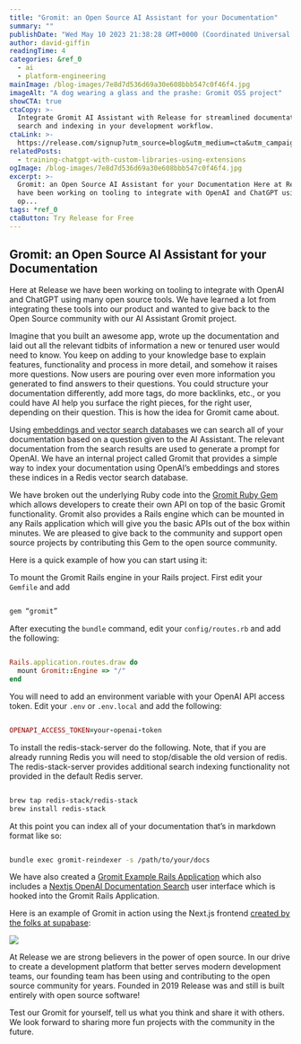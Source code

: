```yaml
---
title: "Gromit: an Open Source AI Assistant for your Documentation"
summary: ""
publishDate: "Wed May 10 2023 21:38:28 GMT+0000 (Coordinated Universal Time)"
author: david-giffin
readingTime: 4
categories: &ref_0
  - ai
  - platform-engineering
mainImage: /blog-images/7e8d7d536d69a30e608bbb547c0f46f4.jpg
imageAlt: "A dog wearing a glass and the prashe: Gromit OSS project"
showCTA: true
ctaCopy: >-
  Integrate Gromit AI Assistant with Release for streamlined documentation
  search and indexing in your development workflow.
ctaLink: >-
  https://release.com/signup?utm_source=blog&utm_medium=cta&utm_campaign=blog-cta&utm_content=gromit-an-open-source-ai-assistant-for-your-documentation
relatedPosts:
  - training-chatgpt-with-custom-libraries-using-extensions
ogImage: /blog-images/7e8d7d536d69a30e608bbb547c0f46f4.jpg
excerpt: >-
  Gromit: an Open Source AI Assistant for your Documentation Here at Release we
  have been working on tooling to integrate with OpenAI and ChatGPT using many
  op...
tags: *ref_0
ctaButton: Try Release for Free
---
```


## Gromit: an Open Source AI Assistant for your Documentation

Here at Release we have been working on tooling to integrate with OpenAI and ChatGPT using many open source tools. We have learned a lot from integrating these tools into our product and wanted to give back to the Open Source community with our AI Assistant Gromit project. 

Imagine that you built an awesome app, wrote up the documentation and laid out all the relevant tidbits of information a new or tenured user would need to know. You keep on adding to your knowledge base to explain features, functionality and process in more detail, and somehow it raises more questions. Now users are pouring over even more information you generated to find answers to their questions. You could structure your documentation differently, add more tags, do more backlinks, etc., or you could have AI help you surface the right pieces, for the right user, depending on their question. This is how the idea for Gromit came about. 

Using [embeddings and vector search databases](https://release.com/blog/training-chatgpt-with-custom-libraries-using-extensions) we can search all of your documentation based on a question given to the AI Assistant. The relevant documentation from the search results are used to generate a prompt for OpenAI. We have an internal project called Gromit that provides a simple way to index your documentation using OpenAI’s embeddings and stores these indices in a Redis vector search database. 

We have broken out the underlying Ruby code into the [Gromit Ruby Gem](https://rubygems.org/gems/gromit) which allows developers to create their own API on top of the basic Gromit functionality. Gromit also provides a Rails engine which can be mounted in any Rails application which will give you the basic APIs out of the box within minutes. We are pleased to give back to the community and support open source projects by contributing this Gem to the open source community. 

Here is a quick example of how you can start using it:

To mount the Gromit Rails engine in your Rails project. First edit your <code inline>Gemfile</code> and add

```ruby

gem “gromit”

```

After executing the <code inline>bundle</code> command, edit your <code inline>config/routes.rb</code> and add the following:

```ruby

Rails.application.routes.draw do
  mount Gromit::Engine => "/"
end

```

You will need to add an environment variable with your OpenAI API access token. Edit your <code inline>.env</code> or <code inline>.env.local</code> and add the following:

```ruby

OPENAPI_ACCESS_TOKEN=your-openai-token

```

To install the redis-stack-server do the following. Note, that if you are already running Redis you will need to stop/disable the old version of redis. The redis-stack-server provides additional search indexing functionality not provided in the default Redis server.

```bash

brew tap redis-stack/redis-stack
brew install redis-stack

```

At this point you can index all of your documentation that’s in markdown format like so:

```bash

bundle exec gromit-reindexer -s /path/to/your/docs

```

We have also created a [Gromit Example Rails Application](https://github.com/releasehub-com/gromit-example) which also includes a [Nextjs OpenAI Documentation Search](https://github.com/supabase-community/nextjs-openai-doc-search) user interface which is hooked into the Gromit Rails Application. 

Here is an example of Gromit in action using the Next.js frontend [created by the folks at supabase](https://supabase.com/): 

![](/blog-images/5b603ede3d06f8519a2365f300f7d4c0.png)

At Release we are strong believers in the power of open source. In our drive to create a development platform that better serves modern development teams, our founding team has been using and contributing to the open source community for years. Founded in 2019 Release was and still is built entirely with open source software!

Test our Gromit for yourself, tell us what you think and share it with others. We look forward to sharing more fun projects with the community in the future.
